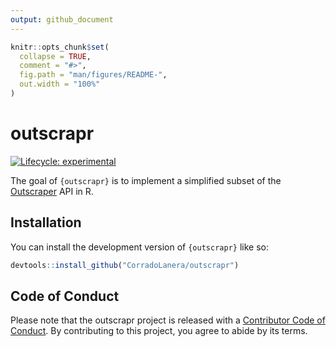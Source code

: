 ```yaml
---
output: github_document
---
```


<!-- README.md is generated from README.Rmd. Please edit that file -->

```r
knitr::opts_chunk$set(
  collapse = TRUE,
  comment = "#>",
  fig.path = "man/figures/README-",
  out.width = "100%"
)
```

# outscrapr

<!-- badges: start -->
[![Lifecycle: experimental](https://img.shields.io/badge/lifecycle-experimental-orange.svg)](https://lifecycle.r-lib.org/articles/stages.html#experimental)
<!-- badges: end -->

The goal of `{outscrapr}` is to implement a simplified subset of the [Outscraper](https://outscraper.com/) API in R.

## Installation

You can install the development version of `{outscrapr}` like so:

``` r
devtools::install_github("CorradoLanera/outscrapr")
```

## Code of Conduct

Please note that the outscrapr project is released with a [Contributor Code of Conduct](https://contributor-covenant.org/version/2/1/CODE_OF_CONDUCT.html). By contributing to this project, you agree to abide by its terms.
